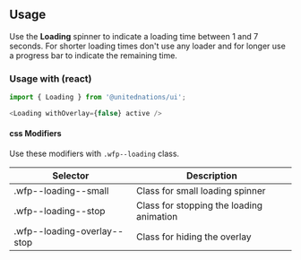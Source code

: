 
## Usage

Use the **Loading** spinner to indicate a loading time between 1 and 7 seconds. For shorter loading times don't use any loader and for longer use a progress bar to indicate the remaining time.

### Usage with (react)

```javascript
import { Loading } from '@unitednations/ui';
```

```js
<Loading withOverlay={false} active />
```

#### css Modifiers

Use these modifiers with `.wfp--loading` class.

| Selector                    | Description                              |
| --------------------------- | ---------------------------------------- |
| .wfp--loading--small        | Class for small loading spinner          |
| .wfp--loading--stop         | Class for stopping the loading animation |
| .wfp--loading-overlay--stop | Class for hiding the overlay             |
